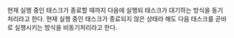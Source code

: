 현재 실행 중인 태스크가 종료할 때까지 다음에 실행되 태스크가 대기하는 방식을 동기처리라고 한다.
현재 실행 중인 태스크가 종료되지 않은 상태라 해도 다음 태스크를 곧바로 실행시키는 방식을 비동기처리라고 한다.
